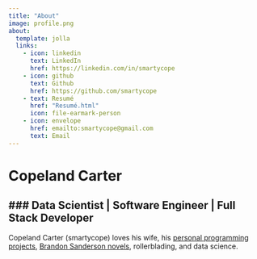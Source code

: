 ```yaml
---
title: "About"
image: profile.png
about:
  template: jolla
  links:
    - icon: linkedin
      text: LinkedIn
      href: https://linkedin.com/in/smartycope
    - icon: github
      text: Github
      href: https://github.com/smartycope
    - text: Resumé
      href: "Resumé.html"
      icon: file-earmark-person
    - icon: envelope
      href: emailto:smartycope@gmail.com
      text: Email
---
```


<script src="../../index.js"></script>

# Copeland Carter
### Data Scientist | Software Engineer | Full Stack Developer
---
<!-- Check out my projects [on GitHub](https://github.com/smartycope), or some of my published projects:

- Regular Expression genererator, and more: [EZRegex](http://ezregex.org)
- A unique drawing program that acts like graph paper: [GeoDoodle](http://smartycope.github.io/geodoodle) -->

<!-- Feel free to email me at [smartycope@gmail.com](emailto:smartycope@gmail.com) -->

Copeland Carter (smartycope) loves his wife, his [personal programming projects](https://github.com/smartycope), [Brandon Sanderson novels](https://brandonsanderson.com), rollerblading, and data science.
